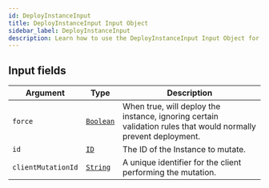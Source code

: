 ```yaml
---
id: DeployInstanceInput
title: DeployInstanceInput Input Object
sidebar_label: DeployInstanceInput
description: Learn how to use the DeployInstanceInput Input Object for Builder's API.
---
```


## Input fields

| Argument           | Type                                       | Description                                                                                                    |
| ------------------ | ------------------------------------------ | -------------------------------------------------------------------------------------------------------------- |
| `force`            | [`Boolean`](/docs/composer/builder/api/schema/scalar/Boolean.mdx) | When true, will deploy the instance, ignoring certain validation rules that would normally prevent deployment. |
| `id`               | [`ID`](/docs/composer/builder/api/schema/scalar/ID.mdx)           | The ID of the Instance to mutate.                                                                              |
| `clientMutationId` | [`String`](/docs/composer/builder/api/schema/scalar/String.mdx)   | A unique identifier for the client performing the mutation.                                                    |
